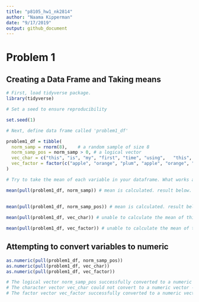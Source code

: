 ```yaml
---
title: "p8105_hw1_nk2814"
author: "Naama Kipperman"
date: "9/17/2019"
output: github_document
---
```




# Problem 1
## Creating a Data Frame and Taking means



```r

# First, load tidyverse package.
library(tidyverse)   

# Set a seed to ensure reproducibility

set.seed(1)

# Next, define data frame called 'problem1_df'

problem1_df = tibble(    
  norm_samp = rnorm(8),    # a random sample of size 8
  norm_samp_pos = norm_samp > 0, # a logical vector 
  vec_char = c("this", "is", "my", "first", "time", "using",   "this", "software"),   # a character vector of length 8
  vec_factor = factor(c("apple", "orange", "plum", "apple", "orange", "plum", "apple", "orange"))
)

# Try to take the mean of each variable in your dataframe. What works and what doesn’t?

mean(pull(problem1_df, norm_samp)) # mean is calculated. result below.
                                   

mean(pull(problem1_df, norm_samp_pos)) # mean is calculated. result below.
                                       
mean(pull(problem1_df, vec_char)) # unable to calculate the mean of this character vector. error message below.

mean(pull(problem1_df, vec_factor)) # unable to calculate the mean of this factor vector. error message below.

```

## Attempting to convert variables to numeric 

``` r
as.numeric(pull(problem1_df, norm_samp_pos))
as.numeric(pull(problem1_df, vec_char))
as.numeric(pull(problem1_df, vec_factor))

# The logical vector norm_samp_pos successfully converted to a numeric vector. 
# The character vector vec_char could not convert to a numeric vector - NA's were introduced by coercion instead. This helps explain why we couldn't take the mean of this vector - it's a string of characters. R 
# The factor vector vec_factor successfully converted to a numeric vector of 1, 2, and 3. 

```
